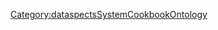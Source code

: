{{{info|add title=New Setup|edit title=Edit Setup|page name=C<unique number;random;10>}}}

{{FormHeader|Setup}}
{{StandardFormSections}}
{{FormFooter}}

<noinclude>[[Category:dataspectsSystemCookbookOntology]]</noinclude>
